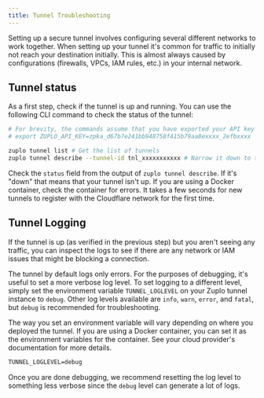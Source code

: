```yaml
---
title: Tunnel Troubleshooting
---
```


Setting up a secure tunnel involves configuring several different networks to
work together. When setting up your tunnel it's common for traffic to initially
not reach your destination initially. This is almost always caused by
configurations (firewalls, VPCs, IAM rules, etc.) in your internal network.

## Tunnel status

As a first step, check if the tunnel is up and running. You can use the
following CLI command to check the status of the tunnel:

```bash
# For brevity, the commands assume that you have exported your API key as an environment variable,
# export ZUPLO_API_KEY=zpka_d67b7e241bb948758f415b79aa8exxxx_2efbxxxx

zuplo tunnel list # Get the list of tunnels
zuplo tunnel describe --tunnel-id tnl_xxxxxxxxxxx # Narrow it down to the problematic tunnel
```

Check the `status` field from the output of `zuplo tunnel describe`. If it's
"down" that means that your tunnel isn't up. If you are using a Docker
container, check the container for errors. It takes a few seconds for new
tunnels to register with the Cloudflare network for the first time.

## Tunnel Logging

If the tunnel is up (as verified in the previous step) but you aren't seeing any
traffic, you can inspect the logs to see if there are any network or IAM issues
that might be blocking a connection.

The tunnel by default logs only errors. For the purposes of debugging, it's
useful to set a more verbose log level. To set logging to a different level,
simply set the environment variable `TUNNEL_LOGLEVEL` on your Zuplo tunnel
instance to `debug`. Other log levels available are `info`, `warn`, `error`, and
`fatal`, but `debug` is recommended for troubleshooting.

The way you set an environment variable will vary depending on where you
deployed the tunnel. If you are using a Docker container, you can set it as the
environment variables for the container. See your cloud provider's documentation
for more details.

```txt
TUNNEL_LOGLEVEL=debug
```

Once you are done debugging, we recommend resetting the log level to something
less verbose since the `debug` level can generate a lot of logs.
